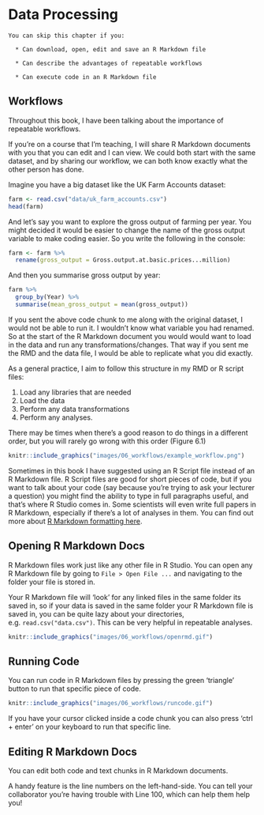 # Data Processing {#dataprocessing}


```block
You can skip this chapter if you:

  * Can download, open, edit and save an R Markdown file

  * Can describe the advantages of repeatable workflows

  * Can execute code in an R Markdown file

```



## Workflows {#workflows}
Throughout this book, I have been talking about the importance of repeatable workflows. 

If you're on a course that I'm teaching, I will share R Markdown documents with you that you can edit and I can view. We could both start with the same dataset, and by sharing our workflow, we can both know exactly what the other person has done.

Imagine you have a big dataset like the UK Farm Accounts dataset:

```r
farm <- read.csv("data/uk_farm_accounts.csv")
head(farm)
```


And let's say you want to explore the gross output of farming per year. You might decided it would be easier to change the name of the gross output variable to make coding easier. So you write the following in the console:

```r
farm <- farm %>% 
  rename(gross_output = Gross.output.at.basic.prices...million)

```

And then you summarise gross output by year:

```r

farm %>% 
  group_by(Year) %>% 
  summarise(mean_gross_output = mean(gross_output))

```

If you sent the above code chunk to me along with the original dataset, I would not be able to run it. I wouldn't know what variable you had renamed. So at the start of the R Markdown document you would would want to load in the data and run any transformations/changes. That way if you sent me the RMD and the data file, I would be able to replicate what you did exactly.

As a general practice, I aim to follow this structure in my RMD or R script files:

  1. Load any libraries that are needed
  2. Load the data
  3. Perform any data transformations
  4. Perform any analyses. 
  
There may be times when there's a good reason to do things in a different order, but you will rarely go wrong with this order (Figure 6.1)

```r

knitr::include_graphics("images/06_workflows/example_workflow.png")

```


Sometimes in this book I have suggested using an R Script file instead of an R Markdown file. R Script files are good for short pieces of code, but if you want to talk about your code (say because you're trying to ask your lecturer a question) you might find the ability to type in full paragraphs useful, and that's where R Studio comes in. Some scientists will even write full papers in R Markdown, especially if there's a lot of analyses in them. You can find out more about [R Markdown formatting here](https://rstudio.com/wp-content/uploads/2015/02/rmarkdown-cheatsheet.pdf). 

## Opening R Markdown Docs {#openrmd}

R Markdown files work just like any other file in R Studio. You can open any R Markdown file by going to `File > Open File ...` and navigating to the folder your file is stored in. 

Your R Markdown file will 'look' for any linked files in the same folder its saved in, so if your data is saved in the same folder your R Markdown file is saved in, you can be quite lazy about your directories, e.g. `read.csv("data.csv")`. This can be very helpful in repeatable analyses. 


```r

knitr::include_graphics("images/06_workflows/openrmd.gif")

```



## Running Code {#codermd}
You can run code in R Markdown files by pressing the green 'triangle' button to run that specific piece of code.

```r

knitr::include_graphics("images/06_workflows/runcode.gif")

```

If you have your cursor clicked inside a code chunk you can also press 'ctrl + enter' on your keyboard to run that specific line. 

## Editing R Markdown Docs  {#editrmd}

You can edit both code and text chunks in R Markdown documents. 

A handy feature is the line numbers on the left-hand-side. You can tell your collaborator you're having trouble with Line 100, which can help them help you!